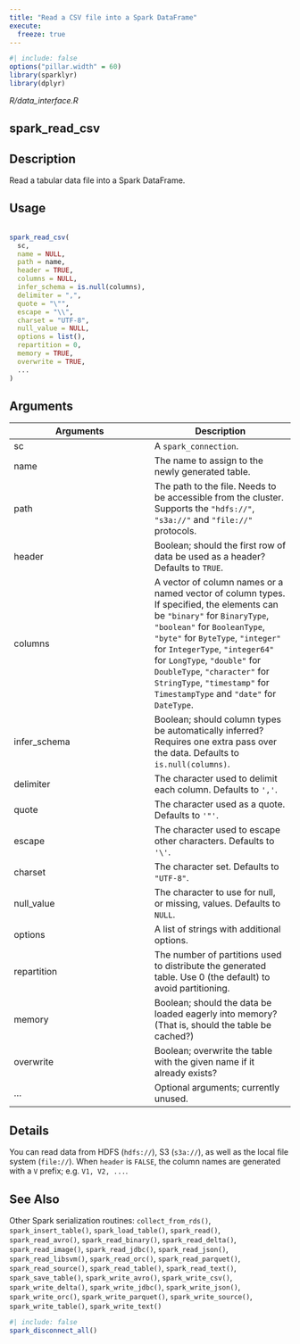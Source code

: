 ```yaml
---
title: "Read a CSV file into a Spark DataFrame"
execute:
  freeze: true
---
```


```r
#| include: false
options("pillar.width" = 60)
library(sparklyr) 
library(dplyr)
```

*R/data_interface.R*

## spark_read_csv

## Description
 Read a tabular data file into a Spark DataFrame. 


## Usage
```r
 
spark_read_csv( 
  sc, 
  name = NULL, 
  path = name, 
  header = TRUE, 
  columns = NULL, 
  infer_schema = is.null(columns), 
  delimiter = ",", 
  quote = "\"", 
  escape = "\\", 
  charset = "UTF-8", 
  null_value = NULL, 
  options = list(), 
  repartition = 0, 
  memory = TRUE, 
  overwrite = TRUE, 
  ... 
) 
```

## Arguments
|Arguments|Description|
|---|---|
| sc | A `spark_connection`. |
| name | The name to assign to the newly generated table. |
| path | The path to the file. Needs to be accessible from the cluster. Supports the `"hdfs://"`, `"s3a://"` and `"file://"` protocols. |
| header | Boolean; should the first row of data be used as a header? Defaults to `TRUE`. |
| columns | A vector of column names or a named vector of column types. If specified, the elements can be `"binary"` for `BinaryType`, `"boolean"` for `BooleanType`, `"byte"` for `ByteType`, `"integer"` for `IntegerType`, `"integer64"` for `LongType`, `"double"` for `DoubleType`, `"character"` for `StringType`, `"timestamp"` for `TimestampType` and `"date"` for `DateType`. |
| infer_schema | Boolean; should column types be automatically inferred? Requires one extra pass over the data. Defaults to `is.null(columns)`. |
| delimiter | The character used to delimit each column. Defaults to `','`. |
| quote | The character used as a quote. Defaults to `'"'`. |
| escape | The character used to escape other characters. Defaults to `'\'`. |
| charset | The character set. Defaults to `"UTF-8"`. |
| null_value | The character to use for null, or missing, values. Defaults to `NULL`. |
| options | A list of strings with additional options. |
| repartition | The number of partitions used to distribute the generated table. Use 0 (the default) to avoid partitioning. |
| memory | Boolean; should the data be loaded eagerly into memory? (That is, should the table be cached?) |
| overwrite | Boolean; overwrite the table with the given name if it already exists? |
| ... | Optional arguments; currently unused. |

## Details
 You can read data from HDFS (`hdfs://`), S3 (`s3a://`),   as well as the local file system (`file://`).  When `header` is `FALSE`, the column names are generated with a `V` prefix; e.g. `V1, V2, ...`. 





## See Also
 Other Spark serialization routines:  `collect_from_rds()`, `spark_insert_table()`, `spark_load_table()`, `spark_read()`, `spark_read_avro()`, `spark_read_binary()`, `spark_read_delta()`, `spark_read_image()`, `spark_read_jdbc()`, `spark_read_json()`, `spark_read_libsvm()`, `spark_read_orc()`, `spark_read_parquet()`, `spark_read_source()`, `spark_read_table()`, `spark_read_text()`, `spark_save_table()`, `spark_write_avro()`, `spark_write_csv()`, `spark_write_delta()`, `spark_write_jdbc()`, `spark_write_json()`, `spark_write_orc()`, `spark_write_parquet()`, `spark_write_source()`, `spark_write_table()`, `spark_write_text()` 


```r
#| include: false
spark_disconnect_all()
```
